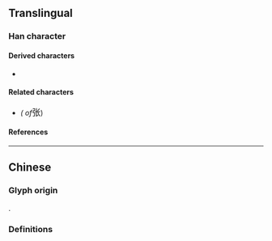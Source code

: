 {{also|張}}
{{character info/new}}
==Translingual==
{{stroke order|strokes=7}}

===Han character===
{{Han char|rn=57|rad=弓|as=04|sn=7|four=12234|canj=NPO|ids=⿰弓长}}

====Derived characters====
* {{l|mul|[[涨]], [[𬦵]]}}

====Related characters====
* {{l|mul|[[張]]}} ''({{w|Traditional Chinese|Traditional form}} of ''<big>张</big>)

====References====
{{Han ref|kx=0357.211|hdz=20992.060|uh=5F20}}

----

==Chinese==

===Glyph origin===
{{Han simp|張|f=長|t=长}}.

===Definitions===
{{zh-see|張}}